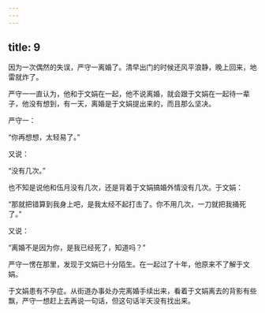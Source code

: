 ```yaml
---
---
---
```

title: 9
---




因为一次偶然的失误，严守一离婚了。清早出门的时候还风平浪静，晚上回来，地雷就炸了。

严守一一直认为，他和于文娟在一起，他不说离婚，就会跟于文娟在一起待一辈子，他没有想到，有一天，离婚是于文娟提出来的，而且那么坚决。

严守一：

“你再想想，太轻易了。”

又说：

“没有几次。”

也不知是说他和伍月没有几次，还是背着于文娟搞婚外情没有几次。于文娟：

“那就把错算到我身上吧，是我太经不起打击了。你不用几次，一刀就把我捅死了。”

又说：

“离婚不是因为你，是我已经死了，知道吗？”

严守一愣在那里，发现于文娟已十分陌生。在一起过了十年，他原来不了解于文娟。

于文娟患有不孕症。从街道办事处办完离婚手续出来，看着于文娟离去的背影有些飘，严守一想赶上去再说一句话，但这句话半天没有找出来。